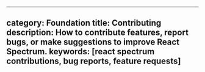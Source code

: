 <!-- Copyright 2020 Adobe. All rights reserved.
This file is licensed to you under the Apache License, Version 2.0 (the "License");
you may not use this file except in compliance with the License. You may obtain a copy
of the License at http://www.apache.org/licenses/LICENSE-2.0
Unless required by applicable law or agreed to in writing, software distributed under
the License is distributed on an "AS IS" BASIS, WITHOUT WARRANTIES OR REPRESENTATIONS
OF ANY KIND, either express or implied. See the License for the specific language
governing permissions and limitations under the License. -->


---
category: Foundation
title: Contributing
description: How to contribute features, report bugs, or make suggestions to improve React Spectrum.
keywords: [react spectrum contributions, bug reports, feature requests]
---

<Contributing />

